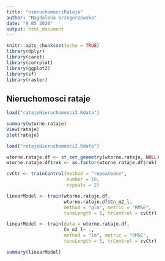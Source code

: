 ---
title: "nieruchomosciRataje"
author: "Magdalena Grzegorzewska"
date: "9 05 2020"
output: html_document
---

```{r setup, include=FALSE}
knitr::opts_chunk$set(echo = TRUE)
library(dplyr)
library(caret)
library(corrplot)
library(ggplot2)
library(sf)
library(raster)
```

## Nieruchomosci rataje


```{r pressure, echo=FALSE}
load("ratajeNieruchomosci2.Rdata")

summary(wtorne.rataje)
View(rataje)
plot(rataje)
```

```{r}
load("ratajeNieruchomosci2.Rdata")

wtorne.rataje.df <- st_set_geometry(wtorne.rataje, NULL)
wtorne.rataje.df$rok <- as.factor(wtorne.rataje.df$rok)

cvCtr <- trainControl(method = "repeatedcv",
                      number = 10,
                      repeats = 2)

linearModel <- train(wtorne.rataje.df,
                     wtorne.rataje.df$Cn_m2_l,
                     method = "glm", metric = "RMSE",
                     tuneLength = 5, trControl = cvCtr)

linearModel <- train(data = wtorne.rataje.df,
                     Cn_m2_l~ .,
                     method = "lm", metric = "RMSE",
                     tuneLength = 5, trControl = cvCtr)

summary(linearModel)

```
